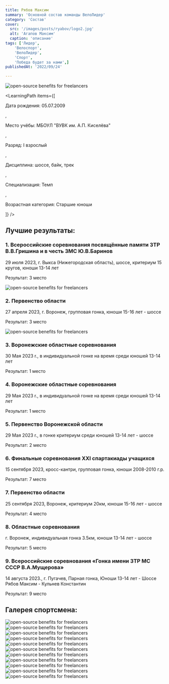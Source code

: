 ```yaml
---
title: Рябов Максим 
summary: 'Основной состав команды ВелоЛидер'
category: 'Состав'
cover:
  src: '/images/posts/ryabov/logo2.jpg'
  alt: 'Агапов Максим'
  caption: 'описание'
tags: ['Лидер',
    'Велоспорт',
    'ВелоЛидер',
    'Спорт',
    'Победа будет за нами',]
publishedAt: '2022/09/24'

---
```

<CardLeaders>
<Image
  src="/images/posts/ryabov/logo2.jpg"
  alt="open-source benefits for freelancers"
/>

<LearningPath
  items={[
    <p>Дата рождения: 05.07.2009</p>,
    <p>Место учёбы: МБОУЛ "ВУВК им. А.П. Киселёва"</p>,
    <p>Разряд: I взрослый</p>,
    <p>Дисциплина: шоссе, байк, трек</p>,
    <p>Специализация: Темп</p>,
    <p>Возрастная категория: Старшие юноши</p>
  ]}
/>
</CardLeaders>

## Лучшие результаты:

### 1. Всероссийские соревнования посвящённые памяти ЗТР В.В.Гришина и в честь ЗМС Ю.В.Баринов
29 июля 2023, г. Выкса (Нижегородская область), шоссе, критериум 15 кругов, юноши 13-14 лет

Результат: 3 место

<Image
  src="/images/posts/ryabov/13.jpg"
  alt="open-source benefits for freelancers"
/>


### 2. Первенство области
27 апреля 2023, г. Воронеж, групповая гонка, юноши 15-16 лет - шоссе

Результат: 3 место

<Image
  src="/images/posts/ryabov/03.jpg"
  alt="open-source benefits for freelancers"
/>

### 3. Воронежские областные соревнования
30 Maя 2023 r., 
в индивидуальной гонке на время среди юношей 13-14 лет

Результат: 1 место

### 4. Воронежские областные соревнования
29 Maя 2023 r., 
в индивидуальной гонке на время среди юношей 13-14 лет

Результат: 1 место

### 5. Первенство Воронежской области
29 Maя 2023 r., 
в гонке критериум среди юношей 13-14 лет - шоссе

Результат: 2 место

### 6. Финальные соревнования XXI спартакиады учащихся 
15 сентября 2023, кросс-кантри, групповая гонка, юноши 2008-2010 г.р.

Результат: 7 место

### 7. Первенство области
25 сентября 2023, Воронеж, критериум 20км, юноши 15-16 лет - шоссе

Результат: 4 место

### 8. Областные соревнования 
г. Воронеж, индивидуальная гонка 3.5км, юноши 13-14 лет - шоссе

Результат: 5 место

### 9. Всероссийские соревнования «Гонка имени ЗТР МС СССР В.А.Мущерова»
14 августа 2023., г. Пугачев, 
Парная гонка, Юноши 13-14 лет - Шоссе 
Рябов Максим - Кульнев Константин

Результат: 9 место



## Галерея спортсмена:
<Image
  src="/images/posts/ryabov/01.jpg"
  alt="open-source benefits for freelancers"
/>
<Image
  src="/images/posts/ryabov/02.jpg"
  alt="open-source benefits for freelancers"
/>
<Image
  src="/images/posts/ryabov/04.jpg"
  alt="open-source benefits for freelancers"
/>
<Image
  src="/images/posts/ryabov/05.jpg"
  alt="open-source benefits for freelancers"
/>
<Image
  src="/images/posts/ryabov/06.jpg"
  alt="open-source benefits for freelancers"
/>
<Image
  src="/images/posts/ryabov/07.jpg"
  alt="open-source benefits for freelancers"
/>
<Image
  src="/images/posts/ryabov/08.jpg"
  alt="open-source benefits for freelancers"
/>
<Image
  src="/images/posts/ryabov/09.jpg"
  alt="open-source benefits for freelancers"
/>
<Image
  src="/images/posts/ryabov/10.jpg"
  alt="open-source benefits for freelancers"
/>
<Image
  src="/images/posts/ryabov/11.jpg"
  alt="open-source benefits for freelancers"
/>
<Image
  src="/images/posts/ryabov/12.jpg"
  alt="open-source benefits for freelancers"
/>

